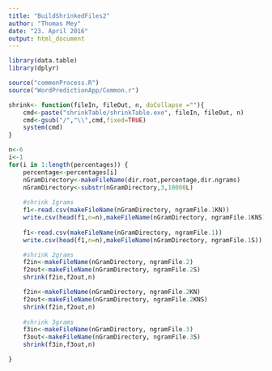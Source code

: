 ```yaml
---
title: "BuildShrinkedFiles2"
author: "Thomas Mey"
date: "23. April 2016"
output: html_document
---
```


```r
library(data.table)
library(dplyr)

source("commonProcess.R")
source("WordPredictionApp/Common.r")

```

```r

shrink<- function(fileIn, fileOut, n, doCollapse =""){
    cmd<-paste("shrinkTable/shrinkTable.exe", fileIn, fileOut, n)
    cmd<-gsub("/","\\",cmd,fixed=TRUE)
    system(cmd)
}

n<-6
i<-1
for(i in 1:length(percentages)) {
    percentage<-percentages[i]
    nGramDirectory<-makeFileName(dir.root,percentage,dir.ngrams)
    nGramDirectory<-substr(nGramDirectory,3,10000L)
    
    #shrink 1grams
    f1<-read.csv(makeFileName(nGramDirectory, ngramFile.1KN))
    write.csv(head(f1,n=n),makeFileName(nGramDirectory, ngramFile.1KNS))
    
    f1<-read.csv(makeFileName(nGramDirectory, ngramFile.1))
    write.csv(head(f1,n=n),makeFileName(nGramDirectory, ngramFile.1S))

    #shrink 2grams
    f2in<-makeFileName(nGramDirectory, ngramFile.2)
    f2out<-makeFileName(nGramDirectory, ngramFile.2S)
    shrink(f2in,f2out,n)

    f2in<-makeFileName(nGramDirectory, ngramFile.2KN)
    f2out<-makeFileName(nGramDirectory, ngramFile.2KNS)
    shrink(f2in,f2out,n)
    
    #shrink 3grams
    f3in<-makeFileName(nGramDirectory, ngramFile.3)
    f3out<-makeFileName(nGramDirectory, ngramFile.3S)
    shrink(f3in,f3out,n)

}



```

